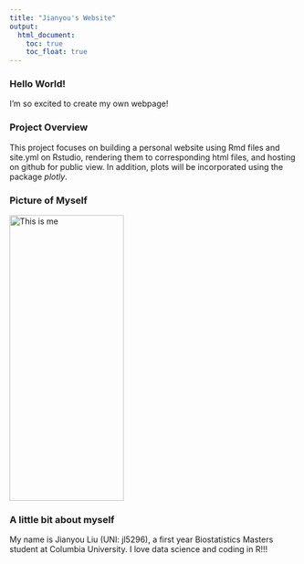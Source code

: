 ```yaml
---
title: "Jianyou's Website"
output:
  html_document:
    toc: true
    toc_float: true
---
```


### Hello World!

I'm so excited to create my own webpage!



### Project Overview

This project focuses on building a personal website using Rmd files and site.yml on Rstudio, rendering them to corresponding html files, and hosting on github for public view. In addition, plots will be incorporated using the package *plotly*.



### Picture of Myself

<img src = "images/profile_picture.jpg" alt = "This is me" width = "200" height = "500">



### A little bit about myself

My name is Jianyou Liu (UNI: jl5296), a first year Biostatistics Masters student at Columbia University. I love data science and coding in R!!!